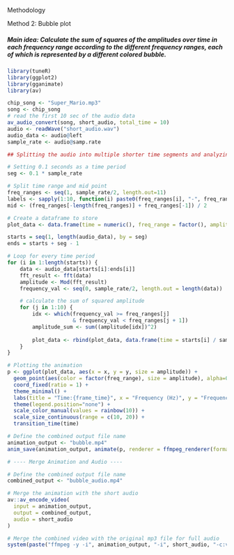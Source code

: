 Methodology

Method 2: Bubble plot

#####  Main idea: Calculate the sum of squares of the amplitudes over time in each frequency range according to the different frequency ranges, each of which is represented by a different colored bubble.


```r
library(tuneR)
library(ggplot2)
library(gganimate)
library(av)

chip_song <- "Super_Mario.mp3"
song <- chip_song
# read the first 10 sec of the audio data
av_audio_convert(song, short_audio, total_time = 10)
audio <- readWave("short_audio.wav")
audio_data <- audio@left
sample_rate <- audio@samp.rate

## Splitting the audio into multiple shorter time segments and analyzing the spectrum of each time segment separately gives a better view of the variation between frequency and time. 

# Setting 0.1 seconds as a time period
seg <- 0.1 * sample_rate

# Split time range and mid point
freq_ranges <- seq(1, sample_rate/2, length.out=11)
labels <- sapply(1:10, function(i) paste0(freq_ranges[i], "-", freq_ranges[i+1], "Hz"))
mid <- (freq_ranges[-length(freq_ranges)] + freq_ranges[-1]) / 2

# Create a dataframe to store
plot_data <- data.frame(time = numeric(), freq_range = factor(), amplitude = numeric(), x = numeric(), y = numeric())
```

```r
starts = seq(1, length(audio_data), by = seg)
ends = starts + seg - 1

# Loop for every time period
for (i in 1:length(starts)) {
    data <- audio_data[starts[i]:ends[i]]
    fft_result <- fft(data)
    amplitude <- Mod(fft_result)
    frequency_val <- seq(0, sample_rate/2, length.out = length(data))

    # calculate the sum of squared amplitude
    for (j in 1:10) {
        idx <- which(frequency_val >= freq_ranges[j] 
                     & frequency_val < freq_ranges[j + 1])
        amplitude_sum <- sum((amplitude[idx])^2)
        
        plot_data <- rbind(plot_data, data.frame(time = starts[i] / sample_rate, freq_range = labels[j], amplitude = amplitude_sum, x = mid[j], y = mid[j]))
    }
}
```


```r
# Plotting the animation
p <- ggplot(plot_data, aes(x = x, y = y, size = amplitude)) + 
  geom_point(aes(color = factor(freq_range), size = amplitude), alpha=0.5) +
  coord_fixed(ratio = 1) +
  theme_minimal() +
  labs(title = "Time:{frame_time}", x = "Frequency (Hz)", y = "Frequency (Hz)") + 
  theme(legend.position="none") +
  scale_color_manual(values = rainbow(10)) +
  scale_size_continuous(range = c(10, 20)) +  
  transition_time(time)
```

```r
# Define the combined output file name
animation_output <- "bubble.mp4"
anim_save(animation_output, animate(p, renderer = ffmpeg_renderer(format = "mp4")))

# ---- Merge Animation and Audio ----

# Define the combined output file name
combined_output <- "bubble_audio.mp4"

# Merge the animation with the short audio
av::av_encode_video(
  input = animation_output,
  output = combined_output,
  audio = short_audio
)

# Merge the combined video with the original mp3 file for full audio
system(paste("ffmpeg -y -i", animation_output, "-i", short_audio, "-c:v copy -c:a aac -strict experimental", combined_output))

```

